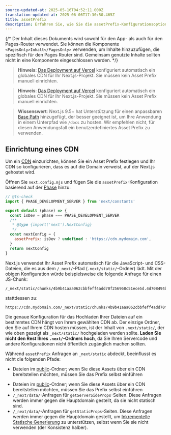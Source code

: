 ```yaml
---
source-updated-at: 2025-05-16T04:52:11.000Z
translation-updated-at: 2025-06-06T17:30:50.465Z
title: assetPrefix
description: Erfahren Sie, wie Sie die assetPrefix-Konfigurationsoption zur Einrichtung Ihres CDN verwenden.
---
```


{/* Der Inhalt dieses Dokuments wird sowohl für den App- als auch für den Pages-Router verwendet. Sie können die Komponente `<PagesOnly>Inhalt</PagesOnly>` verwenden, um Inhalte hinzuzufügen, die spezifisch für den Pages Router sind. Gemeinsam genutzte Inhalte sollten nicht in eine Komponente eingeschlossen werden. */}

<AppOnly>

> **Hinweis**: [Das Deployment auf Vercel](/docs/app/building-your-application/deploying) konfiguriert automatisch ein globales CDN für Ihr Next.js-Projekt.
> Sie müssen kein Asset Prefix manuell einrichten.

</AppOnly>

<PagesOnly>

> **Hinweis**: [Das Deployment auf Vercel](/docs/pages/building-your-application/deploying) konfiguriert automatisch ein globales CDN für Ihr Next.js-Projekt.
> Sie müssen kein Asset Prefix manuell einrichten.

</PagesOnly>

> **Wissenswert**: Next.js 9.5+ hat Unterstützung für einen anpassbaren [Base Path](/docs/app/api-reference/next-config-js/basePath) hinzugefügt, der besser
> geeignet ist, um Ihre Anwendung in einem Unterpfad wie `/docs` zu hosten.
> Wir empfehlen nicht, für diesen Anwendungsfall ein benutzerdefiniertes Asset Prefix zu verwenden.

## Einrichtung eines CDN

Um ein [CDN](https://de.wikipedia.org/wiki/Content_Delivery_Network) einzurichten, können Sie ein Asset Prefix festlegen und Ihr CDN so konfigurieren, dass es auf die Domain verweist, auf der Next.js gehostet wird.

Öffnen Sie `next.config.mjs` und fügen Sie die `assetPrefix`-Konfiguration basierend auf der [Phase](/docs/app/api-reference/next-config-js#async-configuration) hinzu:

```js filename="next.config.mjs"
// @ts-check
import { PHASE_DEVELOPMENT_SERVER } from 'next/constants'

export default (phase) => {
  const isDev = phase === PHASE_DEVELOPMENT_SERVER
  /**
   * @type {import('next').NextConfig}
   */
  const nextConfig = {
    assetPrefix: isDev ? undefined : 'https://cdn.mydomain.com',
  }
  return nextConfig
}
```

Next.js verwendet Ihr Asset Prefix automatisch für die JavaScript- und CSS-Dateien, die es aus dem `/_next/`-Pfad (`.next/static/`-Ordner) lädt. Mit der obigen Konfiguration würde beispielsweise die folgende Anfrage für einen JS-Chunk:

```
/_next/static/chunks/4b9b41aaa062cbbfeff4add70f256968c51ece5d.4d708494b3aed70c04f0.js
```

stattdessen zu:

```
https://cdn.mydomain.com/_next/static/chunks/4b9b41aaa062cbbfeff4add70f256968c51ece5d.4d708494b3aed70c04f0.js
```

Die genaue Konfiguration für das Hochladen Ihrer Dateien auf ein bestimmtes CDN hängt von Ihrem gewählten CDN ab. Der einzige Ordner, den Sie auf Ihrem CDN hosten müssen, ist der Inhalt von `.next/static/`, der wie oben gezeigt als `_next/static/` hochgeladen werden sollte. **Laden Sie nicht den Rest Ihres `.next/`-Ordners hoch**, da Sie Ihren Servercode und andere Konfigurationen nicht öffentlich zugänglich machen sollten.

Während `assetPrefix` Anfragen an `_next/static` abdeckt, beeinflusst es nicht die folgenden Pfade:

<AppOnly>

- Dateien im [public](/docs/app/building-your-application/optimizing/static-assets)-Ordner; wenn Sie diese Assets über ein CDN bereitstellen möchten, müssen Sie das Prefix selbst einführen

</AppOnly>

<PagesOnly>

- Dateien im [public](/docs/pages/building-your-application/optimizing/static-assets)-Ordner; wenn Sie diese Assets über ein CDN bereitstellen möchten, müssen Sie das Prefix selbst einführen
- `/_next/data/`-Anfragen für `getServerSideProps`-Seiten. Diese Anfragen werden immer gegen die Hauptdomain gestellt, da sie nicht statisch sind.
- `/_next/data/`-Anfragen für `getStaticProps`-Seiten. Diese Anfragen werden immer gegen die Hauptdomain gestellt, um [Inkrementelle Statische Generierung](/docs/pages/building-your-application/data-fetching/incremental-static-regeneration) zu unterstützen, selbst wenn Sie sie nicht verwenden (der Konsistenz halber).

</PagesOnly>